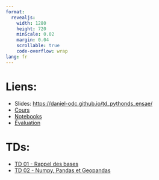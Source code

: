 ```yaml
---
format:
  revealjs:
    width: 1280
    height: 720
    minScale: 0.02
    margin: 0.04
    scrollable: true
    code-overflow: wrap
lang: fr
---
```


# Liens: 

- Slides: [https://daniel-odc.github.io/td_pythonds_ensae/](https://daniel-odc.github.io/td_pythonds_ensae/)
- [Cours](https://pythonds.linogaliana.fr/content/getting-started/)
- [Notebooks](https://github.com/linogaliana/python-datascientist-notebooks/tree/main/notebooks)
- [Évaluation](https://pythonds.linogaliana.fr/content/annexes/evaluation)

# TDs:

- [TD 01 - Rappel des bases](./slides/01_rappels_base.html)
- [TD 02 - Numpy, Pandas et Geopandas](./slides/02_numpy_pandas_geopandas.html)
